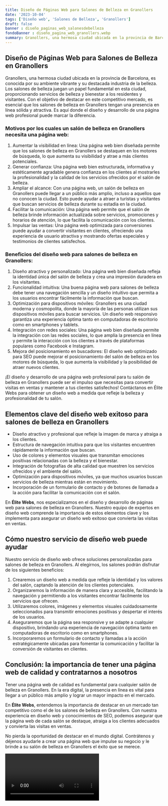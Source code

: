 ```yaml
---
title: Diseño de Páginas Web para Salones de Belleza en Granollers
date: '2023-10-04'
tags: ['Diseño web', 'Salones de Belleza', 'Granollers']
draft: false
banner : diseño_paginas_web_salonesdebelleza
fondoBanner : diseño_pagina_web_granollers.webp
summary: Granollers, una hermosa ciudad ubicada en la provincia de Barcelona, es conocida por su ambiente vibrante y su destacada industria de la belleza. Los salones de belleza juegan un papel fundamental en esta ciudad, proporcionando servicios de belleza y bienestar a los residentes y visitantes. Con el objetivo de destacar en este competitivo mercado, es esencial que los salones de belleza en Granollers tengan una presencia en línea sólida y atractiva. Es aquí donde el diseño y desarrollo de una página web profesional puede marcar la diferencia.
---
```


## Diseño de Páginas Web para Salones de Belleza en Granollers

Granollers, una hermosa ciudad ubicada en la provincia de Barcelona, es conocida por su ambiente vibrante y su destacada industria de la belleza. Los salones de belleza juegan un papel fundamental en esta ciudad, proporcionando servicios de belleza y bienestar a los residentes y visitantes. Con el objetivo de destacar en este competitivo mercado, es esencial que los salones de belleza en Granollers tengan una presencia en línea sólida y atractiva. Es aquí donde el diseño y desarrollo de una página web profesional puede marcar la diferencia.

### Motivos por los cuales un salón de belleza en Granollers necesita una página web:
1. Aumentar la visibilidad en línea: Una página web bien diseñada permite que los salones de belleza en Granollers se destaquen en los motores de búsqueda, lo que aumenta su visibilidad y atrae a más clientes potenciales.
2. Generar confianza: Una página web bien estructurada, informativa y estéticamente agradable genera confianza en los clientes al mostrarles la profesionalidad y la calidad de los servicios ofrecidos por el salón de belleza.
3. Ampliar el alcance: Con una página web, un salón de belleza en Granollers puede llegar a un público más amplio, incluso a aquellos que no conocen la ciudad. Esto puede ayudar a atraer a turistas y visitantes que buscan servicios de belleza durante su estadía en la ciudad.
4. Facilitar la comunicación: Una página web permite que el salón de belleza brinde información actualizada sobre servicios, promociones y horarios de atención, lo que facilita la comunicación con los clientes.
5. Impulsar las ventas: Una página web optimizada para conversiones puede ayudar a convertir visitantes en clientes, ofreciendo una experiencia de usuario atractiva y mostrando ofertas especiales y testimonios de clientes satisfechos.

### Beneficios del diseño web para salones de belleza en Granollers:
1. Diseño atractivo y personalizado: Una página web bien diseñada refleja la identidad única del salón de belleza y crea una impresión duradera en los visitantes.
2. Funcionalidad intuitiva: Una buena página web para salones de belleza debe tener una navegación sencilla y un diseño intuitivo que permita a los usuarios encontrar fácilmente la información que buscan.
3. Optimización para dispositivos móviles: Granollers es una ciudad moderna y cosmopolita, donde la mayoría de las personas utilizan sus dispositivos móviles para buscar servicios. Un diseño web responsivo garantiza una experiencia óptima tanto en computadoras de escritorio como en smartphones y tablets.
4. Integración con redes sociales: Una página web bien diseñada permite la integración con las redes sociales, lo que amplía la presencia en línea y permite la interacción con los clientes a través de plataformas populares como Facebook e Instagram.
5. Mejora del posicionamiento en buscadores: El diseño web optimizado para SEO puede mejorar el posicionamiento del salón de belleza en los motores de búsqueda, lo que aumenta la visibilidad y la posibilidad de atraer nuevos clientes.

¡El diseño y desarrollo de una página web profesional para tu salón de belleza en Granollers puede ser el impulso que necesitas para convertir visitas en ventas y mantener a tus clientes satisfechos! Contáctanos en Élite Webs para obtener un diseño web a medida que refleje la belleza y profesionalidad de tu salón.

<GifSeo />

<Cta />

## Elementos clave del diseño web exitoso para salones de belleza en Granollers

- Diseño atractivo y profesional que refleje la imagen de marca y atraiga a los clientes.
- Estructura de navegación intuitiva para que los visitantes encuentren rápidamente la información que buscan.
- Uso de colores y elementos visuales que transmitan emociones positivas relacionadas con la belleza y el bienestar.
- Integración de fotografías de alta calidad que muestren los servicios ofrecidos y el ambiente del salón.
- Optimización para dispositivos móviles, ya que muchos usuarios buscan servicios de belleza mientras están en movimiento.
- Incorporación de un formulario de contacto y de botones de llamada a la acción para facilitar la comunicación con el salón.

En **Élite Webs**, nos especializamos en el diseño y desarrollo de páginas web para salones de belleza en Granollers. Nuestro equipo de expertos en diseño web comprende la importancia de estos elementos clave y los implementa para asegurar un diseño web exitoso que convierta las visitas en ventas.

## Cómo nuestro servicio de diseño web puede ayudar

Nuestro servicio de diseño web ofrece soluciones personalizadas para salones de belleza en Granollers. Al elegirnos, los salones podrán disfrutar de los siguientes beneficios:

1. Crearemos un diseño web a medida que refleje la identidad y los valores del salón, captando la atención de los clientes potenciales.
2. Organizaremos la información de manera clara y accesible, facilitando la navegación y permitiendo a los visitantes encontrar fácilmente los servicios que ofrecen.
3. Utilizaremos colores, imágenes y elementos visuales cuidadosamente seleccionados para transmitir emociones positivas y despertar el interés de los usuarios.
4. Aseguraremos que la página sea responsive y se adapte a cualquier dispositivo, brindando una experiencia de navegación óptima tanto en computadoras de escritorio como en smartphones.
5. Incorporaremos un formulario de contacto y llamadas a la acción estratégicamente ubicadas para fomentar la comunicación y facilitar la conversión de visitantes en clientes.

## Conclusión: la importancia de tener una página web de calidad y contratarnos a nosotros

Tener una página web de calidad es fundamental para cualquier salón de belleza en Granollers. En la era digital, la presencia en línea es vital para llegar a un público más amplio y lograr un mayor impacto en el mercado.

En **Élite Webs**, entendemos la importancia de destacar en un mercado tan competitivo como el de los salones de belleza en Granollers. Con nuestra experiencia en diseño web y conocimientos de SEO, podemos asegurar que la página web de cada salón se destaque, atraiga a los clientes adecuados y convierta las visitas en ventas.

No pierda la oportunidad de destacar en el mundo digital. Contrátenos y déjenos ayudarle a crear una página web que impulse su negocio y le brinde a su salón de belleza en Granollers el éxito que se merece.

<Video />

<CtaBot job='Salones de Belleza' city='Granollers'/>

<Gmaps query='Granollers+españa+maps' />